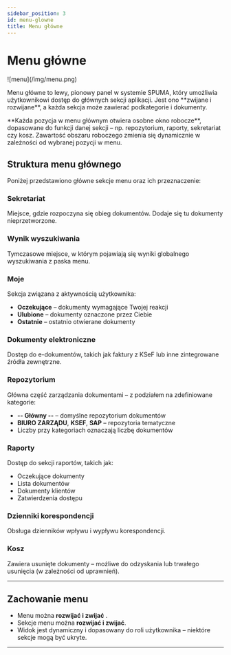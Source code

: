 ```yaml
---
sidebar_position: 3
id: menu-glowne
title: Menu główne
---
```


# Menu główne

<div style={{ display: 'flex', gap: '2rem', alignItems: 'center' }}>
  <div>
    <p>
      ![menu](/img/menu.png)
    </p>
  </div>
  <div>
    <p>
      Menu główne to lewy, pionowy panel w systemie SPUMA, który umożliwia użytkownikowi dostęp do głównych sekcji aplikacji. Jest ono **zwijane i rozwijane**, a       każda sekcja może zawierać podkategorie i dokumenty.
      </p>
    <p>
    **Każda pozycja w menu głównym otwiera osobne okno robocze**, dopasowane do funkcji danej sekcji – np. repozytorium, raporty, sekretariat czy kosz.                 Zawartość obszaru roboczego zmienia się dynamicznie w zależności od wybranej pozycji w menu.
    </p>
  </div>
</div>

## Struktura menu głównego

Poniżej przedstawiono główne sekcje menu oraz ich przeznaczenie:

### Sekretariat

Miejsce, gdzie rozpoczyna się obieg dokumentów. Dodaje się tu dokumenty nieprzetworzone.

### Wynik wyszukiwania

Tymczasowe miejsce, w którym pojawiają się wyniki globalnego wyszukiwania z paska menu.

### Moje

Sekcja związana z aktywnością użytkownika:

- **Oczekujące** – dokumenty wymagające Twojej reakcji
- **Ulubione** – dokumenty oznaczone przez Ciebie
- **Ostatnie** – ostatnio otwierane dokumenty

### Dokumenty elektroniczne

Dostęp do e-dokumentów, takich jak faktury z KSeF lub inne zintegrowane źródła zewnętrzne.

### Repozytorium

Główna część zarządzania dokumentami – z podziałem na zdefiniowane kategorie:

- **-- Główny --** – domyślne repozytorium dokumentów
- **BIURO ZARZĄDU**, **KSEF**, **SAP** – repozytoria tematyczne
- Liczby przy kategoriach oznaczają liczbę dokumentów

### Raporty

Dostęp do sekcji raportów, takich jak:

- Oczekujące dokumenty
- Lista dokumentów
- Dokumenty klientów
- Zatwierdzenia dostępu

### Dzienniki korespondencji

Obsługa dzienników wpływu i wypływu korespondencji.

### Kosz

Zawiera usunięte dokumenty – możliwe do odzyskania lub trwałego usunięcia (w zależności od uprawnień).

---

## Zachowanie menu

- Menu można **rozwijać i zwijać** .
- Sekcje menu można **rozwijać i zwijać**.
- Widok jest dynamiczny i dopasowany do roli użytkownika – niektóre sekcje mogą być ukryte.

---


